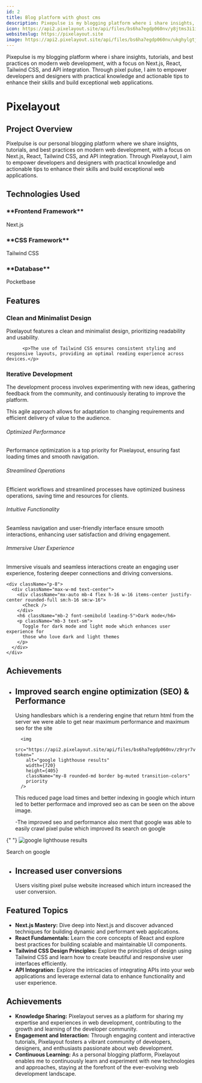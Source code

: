 ```yaml
---
id: 2
title: Blog platform with ghost cms
description: Pixepulse is my blogging platform where i share insights, tutorials, and best practices on modern web development, with a focus on Next.js, React, Tailwind CSS, and API integration. Through pixel pulse, I aim to empower developers and designers with practical knowledge and actionable tips to enhance their skills and build exceptional web applications.
icon: https://api2.pixelayout.site/api/files/bs6ha7egdp060nv/y8jtms3i1im9lba/pixelayouticon_K6veOBICAs.png?token=
websiteslug: https://pixelayout.site
image: https://api2.pixelayout.site/api/files/bs6ha7egdp060nv/ukghylgtj687501/pixelpulse_8FprW7yhq8.webp?token=
---
```




<div>

Pixepulse is my blogging platform where i share insights, tutorials, and best practices on modern web development, with a focus on Next.js, React, Tailwind CSS, and API integration. Through pixel pulse, I aim to empower developers and designers with practical knowledge and actionable tips to enhance their skills and build exceptional web applications.

</div>

# Pixelayout

## Project Overview

Pixelpulse is our personal blogging platform where we share insights, tutorials, and best practices on modern web development, with a focus on Next.js, React, Tailwind CSS, and API integration. Through Pixelayout, I aim to empower developers and designers with practical knowledge and actionable tips to enhance their skills and build exceptional web applications.

## Technologies Used

<div className="grid lg:grid-cols-2">
<div className="rounded-lg flex flex-row items-center justify-start gap-x-6 mt-10">
  <Ghostcms className="text-green-600 size-20" /> 
  
  <div className="flex flex-col">
  <h3>**Frontend Framework**</h3>
  <p>Next.js</p>
  </div>
</div>
<div className="rounded-lg flex flex-row items-center justify-start gap-x-6 mt-10">
  <TailwindCSS className="text-green-600 size-16" /> 
  
  <div className="flex flex-col">
  <h3>**CSS Framework**</h3>
  <p>Tailwind CSS</p>
 
  </div>
</div>
<div className="rounded-lg flex flex-row items-center justify-start gap-x-6 mt-10">
 
  
  <div className="flex flex-col">
  <h3>**Database**</h3>
  <p>Pocketbase</p>
  </div>
</div>

</div>

## Features

<div className="grid lg:grid-cols-2 gap-4 py-6">
<div class="rounded-lg bg-green-600 p-6 text-white">
  <h3 class="mb-4 text-xl font-semibold flex items-center gap-x-2">
  <Check className="font-bold" size={20} /><span>Clean and Minimalist Design</span>
  </h3>
  <p class="text-primary text-gray-300">
    Pixelayout features a clean and minimalist design, prioritizing readability and usability.
  </p>
</div>

          <p>The use of Tailwind CSS ensures consistent styling and responsive layouts, providing an optimal reading experience across devices.</p>

<div class="rounded-lg bg-green-600 text-white p-6">
<h3 class="mb-4 text-xl font-semibold flex items-center gap-x-2">
  <Check className="font-bold" size={20} /><span>Iterative Development</span>
  </h3>
 
  <p class="text-primary text-gray-300">
    The development process involves experimenting with new ideas, gathering
    feedback from the community, and continuously iterating to improve the
    platform.

  </p>
</div>
<p>
    This agile approach allows for adaptation to changing requirements and
    efficient delivery of value to the audience.
  </p>
</div>

<div className="mx-auto px-4 py-16 sm:max-w-xl md:max-w-full md:px-24 lg:max-w-screen-xl lg:px-8 lg:py-20">
  <div className="row-gap-8 sm:row-gap-0 grid sm:grid-cols-2 lg:grid-cols-3">
    <div className="border-b p-8 sm:border-r">
      <div className="max-w-md text-center">
        <div className="mx-auto mb-4 flex h-16 w-16 items-center justify-center rounded-full sm:h-16 sm:w-16">
          <Check />
        </div>
        <h6 className="mb-2 font-semibold leading-5">Optimized Performance</h6>
        <p className="mb-3 text-sm">
          Performance optimization is a top priority for Pixelayout, ensuring
          fast loading times and smooth navigation.
        </p>
      </div>
    </div>
    <div className="border-b p-8 lg:border-r">
      <div className="max-w-md text-center">
        <div className="mx-auto mb-4 flex h-16 w-16 items-center justify-center rounded-full sm:h-16 sm:w-16">
          <Check />
        </div>
        <h6 className="mb-2 font-semibold leading-5">Streamlined Operations</h6>
        <p className="mb-3 text-sm">
          Efficient workflows and streamlined processes have optimized business
          operations, saving time and resources for clients.
        </p>
      </div>
    </div>
    <div className="border-b p-8 sm:border-r lg:border-r-0">
      <div className="max-w-md text-center">
        <div className="mx-auto mb-4 flex h-16 w-16 items-center justify-center rounded-full sm:h-16 sm:w-16">
          <Check />
        </div>
        <h6 className="mb-2 font-semibold leading-5">
          Intuitive Functionality
        </h6>
        <p className="mb-3 text-sm">
          Seamless navigation and user-friendly interface ensure smooth
          interactions, enhancing user satisfaction and driving engagement.
        </p>
      </div>
    </div>
    <div className="border-b p-8 lg:border-b-0 lg:border-r">
      <div className="max-w-md text-center">
        <div className="mx-auto mb-4 flex h-16 w-16 items-center justify-center rounded-full sm:h-16 sm:w-16">
          <Check />
        </div>
        <h6 className="mb-2 font-semibold leading-5">
          Immersive User Experience
        </h6>
        <p className="mb-3 text-sm ">
          Immersive visuals and seamless interactions create an engaging user
          experience, fostering deeper connections and driving conversions.
        </p>
      </div>
    </div>

    <div className="p-8">
      <div className="max-w-md text-center">
        <div className="mx-auto mb-4 flex h-16 w-16 items-center justify-center rounded-full sm:h-16 sm:w-16">
          <Check />
        </div>
        <h6 className="mb-2 font-semibold leading-5">Dark mode</h6>
        <p className="mb-3 text-sm">
          Toggle for dark mode and light mode which enhances user experience for
          those who love dark and light themes
        </p>
      </div>
    </div>
  </div>
</div>

## Achievements

- ## Improved search engine optimization (SEO) & Performance

  Using handlesbars which is a rendering engine that return html from the server we were able to get near maximum performance and maximum seo
  for the site

        <img
          src="https://api2.pixelayout.site/api/files/bs6ha7egdp060nv/z9ryr7vaatdfwkw/pixelpulseseo_7TKu0PZwGT.webp?token="
          alt="google lighthouse results"
          width={720}
          height={405}
          className="my-8 rounded-md border bg-muted transition-colors"
          priority
        />

  This reduced page load times and better indexing in google which inturn led to better performace
  and improved seo as can be seen on the above image.

  -The improved seo and performance also ment that google was able to easily crawl pixel pulse which improved its search on google

{" "}
<img
  src="https://api2.pixelayout.site/api/files/bs6ha7egdp060nv/67brvfihz7ik1wh/pixelpulsegooglesearch_1MULHi1aHx.webp?token="
  alt="google lighthouse results"
  width={720}
  height={405}
  className="my-8 rounded-md border bg-muted transition-colors"
  priority
/>
<div className="flex items-start py-10 text-white">
  <Link
    className="flex items-center justify-start gap-x-4 rounded-full bg-green-600 px-4 py-1 no-underline"
    href="https://www.google.com/search?q=pixelayout.site&sca_esv=8b3c2fe050857b40&sxsrf=ADLYWIJf3dmx6KGme0f3x0F7760GGEbyQQ%3A1716388224832&source=hp&ei=gAFOZrbuL83t7_UPu8-amA8&iflsig=AL9hbdgAAAAAZk4PkPQCTL1biwE56NSwmgjvZbs_e7jQ&ved=0ahUKEwi2rr2zvKGGAxXN9rsIHbunBvMQ4dUDCBU&uact=5&oq=pixelayout.site&gs_lp=Egdnd3Mtd2l6Ig9waXhlbGF5b3V0LnNpdGUyBBAjGCcyBBAjGCdIrRlQAFilGHAAeACQAQGYAegGoAHwMKoBBzQtOC4yLjK4AQPIAQD4AQGYAgugAu0qwgIKECMYgAQYJxiKBcICERAAGIAEGJECGLEDGIMBGIoFwgILEAAYgAQYkQIYigXCAg4QABiABBixAxiDARiKBcICCBAAGIAEGLEDwgIOEC4YgAQYsQMYgwEYigXCAgUQABiABMICCxAAGIAEGLEDGIMBwgIOEC4YgAQYsQMY0QMYxwHCAhEQLhiABBixAxjRAxiDARjHAcICChAAGIAEGBQYhwLCAg0QABiABBixAxiDARgKwgIHEAAYgAQYCsICCBAAGIAEGKIEmAMAkgcHNC05LjEuMaAHz10&sclient=gws-wiz"
  >
    <Search />
    <span>Search on google</span>
  </Link>
</div>

- ## Increased user conversions
  Users visiting pixel pulse website increased which inturn increased the user conversion.

## Featured Topics

- **Next.js Mastery:** Dive deep into Next.js and discover advanced techniques for building dynamic and performant web applications.
- **React Fundamentals:** Learn the core concepts of React and explore best practices for building scalable and maintainable UI components.
- **Tailwind CSS Design Principles:** Explore the principles of design using Tailwind CSS and learn how to create beautiful and responsive user interfaces efficiently.
- **API Integration:** Explore the intricacies of integrating APIs into your web applications and leverage external data to enhance functionality and user experience.

## Achievements

- **Knowledge Sharing:** Pixelayout serves as a platform for sharing my expertise and experiences in web development, contributing to the growth and learning of the developer community.
- **Engagement and Interaction:** Through engaging content and interactive tutorials, Pixelayout fosters a vibrant community of developers, designers, and enthusiasts passionate about web development.
- **Continuous Learning:** As a personal blogging platform, Pixelayout enables me to continuously learn and experiment with new technologies and approaches, staying at the forefront of the ever-evolving web development landscape.
